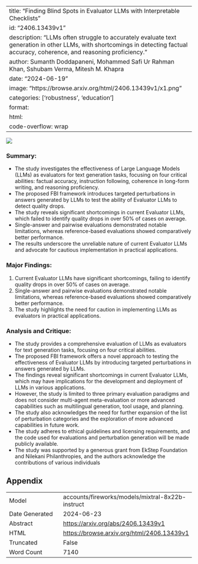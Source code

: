 
---
title: "Finding Blind Spots in Evaluator LLMs with Interpretable Checklists"
id: "2406.13439v1"
description: "LLMs often struggle to accurately evaluate text generation in other LLMs, with shortcomings in detecting factual accuracy, coherence, and reasoning proficiency."
author: Sumanth Doddapaneni, Mohammed Safi Ur Rahman Khan, Sshubam Verma, Mitesh M. Khapra
date: "2024-06-19"
image: "https://browse.arxiv.org/html/2406.13439v1/x1.png"
categories: ['robustness', 'education']
format:
  html:
    code-overflow: wrap
---

![](https://browse.arxiv.org/html/2406.13439v1/x1.png)

### Summary:

- The study investigates the effectiveness of Large Language Models (LLMs) as evaluators for text generation tasks, focusing on four critical abilities: factual accuracy, instruction following, coherence in long-form writing, and reasoning proficiency.
- The proposed FBI framework introduces targeted perturbations in answers generated by LLMs to test the ability of Evaluator LLMs to detect quality drops.
- The study reveals significant shortcomings in current Evaluator LLMs, which failed to identify quality drops in over 50% of cases on average.
- Single-answer and pairwise evaluations demonstrated notable limitations, whereas reference-based evaluations showed comparatively better performance.
- The results underscore the unreliable nature of current Evaluator LLMs and advocate for cautious implementation in practical applications.

### Major Findings:

1. Current Evaluator LLMs have significant shortcomings, failing to identify quality drops in over 50% of cases on average.
2. Single-answer and pairwise evaluations demonstrated notable limitations, whereas reference-based evaluations showed comparatively better performance.
3. The study highlights the need for caution in implementing LLMs as evaluators in practical applications.

### Analysis and Critique:

- The study provides a comprehensive evaluation of LLMs as evaluators for text generation tasks, focusing on four critical abilities.
- The proposed FBI framework offers a novel approach to testing the effectiveness of Evaluator LLMs by introducing targeted perturbations in answers generated by LLMs.
- The findings reveal significant shortcomings in current Evaluator LLMs, which may have implications for the development and deployment of LLMs in various applications.
- However, the study is limited to three primary evaluation paradigms and does not consider multi-agent meta-evaluation or more advanced capabilities such as multilingual generation, tool usage, and planning.
- The study also acknowledges the need for further expansion of the list of perturbation categories and the exploration of more advanced capabilities in future work.
- The study adheres to ethical guidelines and licensing requirements, and the code used for evaluations and perturbation generation will be made publicly available.
- The study was supported by a generous grant from EkStep Foundation and Nilekani Philanthropies, and the authors acknowledge the contributions of various individuals

## Appendix

|          |          |
|----------|----------|
| Model     | accounts/fireworks/models/mixtral-8x22b-instruct       |
| Date Generated     | 2024-06-23       |
| Abstract | [https://arxiv.org/abs/2406.13439v1](https://arxiv.org/abs/2406.13439v1)        |
| HTML     | [https://browse.arxiv.org/html/2406.13439v1](https://browse.arxiv.org/html/2406.13439v1)       |
| Truncated       | False       |
| Word Count       | 7140       |